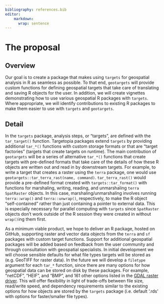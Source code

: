 ```yaml
---
bibliography: references.bib
editor:
    markdown: 
      wrap: sentence
---
```


# The proposal

<!--
This is where the proposal should be outlined. 
-->

## Overview

<!--
At a high-level address what your proposal is and how it will address the problem identified. Highlight any benefits to the R Community that follow from solving the problem. This should be your most compelling section.
-->

Our goal is to create a package that makes using `targets` for geospatial analysis in R as seamless as possible.
To that end, `geotargets` will provide custom functions for defining geospatial targets that take care of translating and saving R objects for the user.
In addition, we will create vignettes demonstrating how to use various geospatial R packages with `targets`. Where appropriate, we will identify contributions to existing R packages to make them easier to use with `targets` and `geotargets`.

## Detail

<!--
Go into more detail about the specifics of the project and it delivers against the problem.

Depending on project type the detail section should include:

 - [ ] Minimum Viable Product
 - [ ] Architecture
 - [ ] Assumptions
-->

In the `targets` package, analysis steps, or "targets", are defined with the `tar_target()` function.
Targetopia packages extend `targets` by providing additional `tar_*()` functions with custom storage formats or that are "target factories" (targets that create targets on runtime).
The main contribution of `geotargets` will be a series of alternative `tar_*()` functions that create targets with pre-defined formats that take care of the details of how these R objects are written out and read in by downstream targets.
For example, to write a target that creates a raster using the `terra` package, one would use `geotargets::tar_terra_rast(name, command)`.
`tar_terra_rast()` would provide a pre-defined format created with `targets::tar_format()` with functions for marshaling, writing, reading, and unmarshaling `terra` `SpatRaster` objects.
In this case, marshaling/unmarshaling involves running `terra::wrap()` and `terra::unwrap()`, respectively, to make the R object "self-contained" rather than just containing a pointer to external data.
This is especially necessary for parallel computing with `targets` since `SpatRaster` objects don't work outside of the R session they were created in without `wrap()`ing them first.

As a minimum viable product, we hope to deliver an R package, hosted on GitHub, supporting raster and vector data objects from the `terra` and `sf` packages with custom target functions.
Support for additional geospatial packages will be added based on feedback from the user community and through consultation with geospatial specialists.
In initial development we will choose sensible defaults for what file types targets will be stored as (e.g. GeoTIFF for raster data). In the future we will develop a `filetype` argument for each `tar_*` function, since there are many options for how geospatial data can be stored on disk by these packages. For example, "netCDF", "HEIF", and "BMP", and 161 other options listed in the [GDAL raster driver](https://gdal.org/drivers/raster/index.html).
This will offer flexibility in light of trade-offs between file size, read/write speed, and dependency requirements similar to the existing options for how objects are stored by the `targets` package (i.e. default '.rds' with options for faster/smaller file types).
